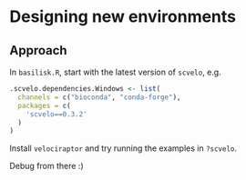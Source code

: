 # Designing new environments

## Approach

In `basilisk.R`, start with the latest version of `scvelo`, e.g.

```r
.scvelo.dependencies.Windows <- list(
  channels = c("bioconda", "conda-forge"),
  packages = c(
    'scvelo==0.3.2'
  )
)
```

Install `velociraptor` and try running the examples in `?scvelo`.

Debug from there :)
